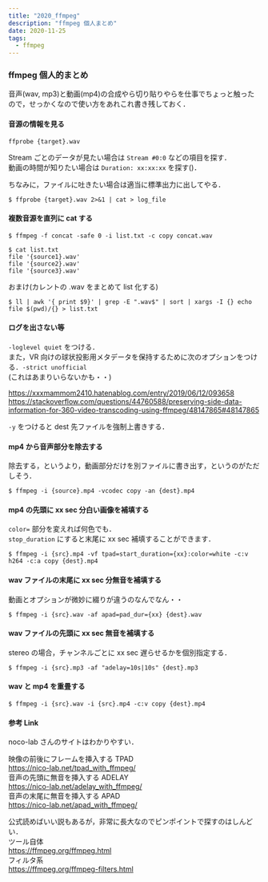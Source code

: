 ```yaml
---
title: "2020_ffmpeg"
description: "ffmpeg 個人まとめ"
date: 2020-11-25
tags:
  - ffmpeg
---
```


### ffmpeg 個人的まとめ

音声(wav, mp3)と動画(mp4)の合成やら切り貼りやらを仕事でちょっと触ったので，せっかくなので使い方をあれこれ書き残しておく．

#### 音源の情報を見る

```
ffprobe {target}.wav
```

Stream ごとのデータが見たい場合は `Stream #0:0` などの項目を探す．  
動画の時間が知りたい場合は `Duration: xx:xx:xx` を探す()．

ちなみに，ファイルに吐きたい場合は適当に標準出力に出してやる．
```
$ ffprobe {target}.wav 2>&1 | cat > log_file
```

#### 複数音源を直列に cat する

```
$ ffmpeg -f concat -safe 0 -i list.txt -c copy concat.wav

$ cat list.txt
file '{source1}.wav'
file '{source2}.wav'
file '{source3}.wav'
```

おまけ(カレントの .wav をまとめて list 化する)
```
$ ll | awk '{ print $9}' | grep -E ".wav$" | sort | xargs -I {} echo file $(pwd)/{} > list.txt
```

#### ログを出さない等

`-loglevel quiet` をつける．  
また，VR 向けの球状投影用メタデータを保持するために次のオプションをつける．`-strict unofficial`  
(これはあまりいらないかも・・)

https://xxxmammom2410.hatenablog.com/entry/2019/06/12/093658
https://stackoverflow.com/questions/44760588/preserving-side-data-information-for-360-video-transcoding-using-ffmpeg/48147865#48147865

`-y` をつけると dest 先ファイルを強制上書きする．

#### mp4 から音声部分を除去する

除去する，というより，動画部分だけを別ファイルに書き出す，というのがただしそう．
```
$ ffmpeg -i {source}.mp4 -vcodec copy -an {dest}.mp4
```

#### mp4 の先頭に xx sec 分白い画像を補填する

`color=` 部分を変えれば何色でも．  
`stop_duration` にすると末尾に xx sec 補填することができます．  
```
$ ffmpeg -i {src}.mp4 -vf tpad=start_duration={xx}:color=white -c:v h264 -c:a copy {dest}.mp4
```

#### wav ファイルの末尾に xx sec 分無音を補填する

動画とオプションが微妙に綴りが違うのなんでなん・・
```
$ ffmpeg -i {src}.wav -af apad=pad_dur={xx} {dest}.wav
```

#### wav ファイルの先頭に xx sec 無音を補填する

stereo の場合，チャンネルごとに xx sec 遅らせるかを個別指定する．
```
$ ffmpeg -i {src}.mp3 -af "adelay=10s|10s" {dest}.mp3
```

#### wav と mp4 を重畳する

```
$ ffmpeg -i {src}.wav -i {src}.mp4 -c:v copy {dest}.mp4
```

#### 参考 Link

noco-lab さんのサイトはわかりやすい．

映像の前後にフレームを挿入する TPAD  
https://nico-lab.net/tpad_with_ffmpeg/  
音声の先頭に無音を挿入する ADELAY  
https://nico-lab.net/adelay_with_ffmpeg/  
音声の末尾に無音を挿入する APAD  
https://nico-lab.net/apad_with_ffmpeg/  

公式読めばいい説もあるが，非常に長大なのでピンポイントで探すのはしんどい．  
ツール自体  
https://ffmpeg.org/ffmpeg.html  
フィルタ系  
https://ffmpeg.org/ffmpeg-filters.html  
